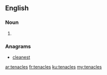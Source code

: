 ==English==

===Noun===
{{head|en|noun plural form}}

# {{plural of|tenacle|lang=en}}

===Anagrams===
* [[cleanest#English|cleanest]]

[[ar:tenacles]]
[[fr:tenacles]]
[[ku:tenacles]]
[[my:tenacles]]
